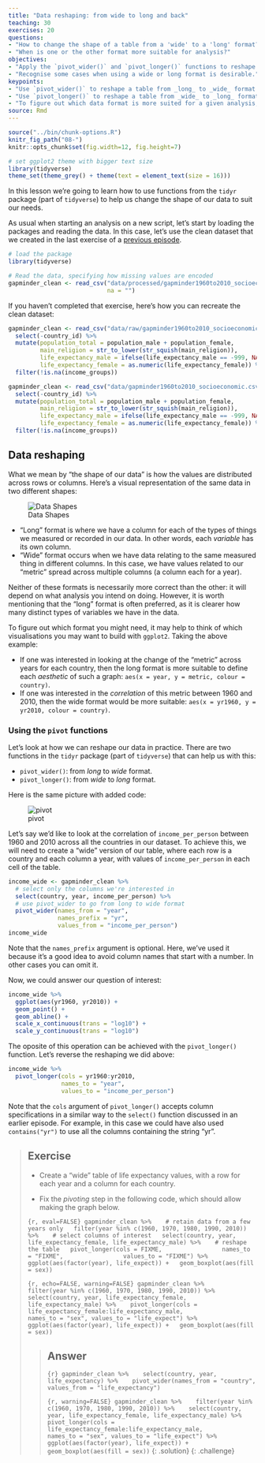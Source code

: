 ```yaml
---
title: "Data reshaping: from wide to long and back"
teaching: 30
exercises: 20
questions:
- "How to change the shape of a table from a 'wide' to a 'long' format?"
- "When is one or the other format more suitable for analysis?"
objectives: 
- "Apply the `pivot_wider()` and `pivot_longer()` functions to reshape data frames."
- "Recognise some cases when using a wide or long format is desirable."
keypoints:
- "Use `pivot_wider()` to reshape a table from _long_ to _wide_ format."
- "Use `pivot_longer()` to reshape a table from _wide_ to _long_ format."
- "To figure out which data format is more suited for a given analysis, it can help to think about what visualisation you want to make with `ggplot`: any aesthetics needed to build the graph should exist as columns of your table."
source: Rmd
---
```


```r
source("../bin/chunk-options.R")
knitr_fig_path("08-")
knitr::opts_chunk$set(fig.width=12, fig.height=7) 
```

```r
# set ggplot2 theme with bigger text size
library(tidyverse)
theme_set(theme_grey() + theme(text = element_text(size = 16)))
```


In this lesson we're going to learn how to use functions from the `tidyr` package 
(part of `tidyverse`) to help us change the shape of our data to suit our needs.

As usual when starting an analysis on a new script, let's start by loading the 
packages and reading the data. In this case, let's use the clean dataset that we 
created in the last exercise of a 
[previous episode]({{ page.root }}{% link _episodes/05-manipulate_observations_dplyr.md %}).

```r
# load the package
library(tidyverse)

# Read the data, specifying how missing values are encoded
gapminder_clean <- read_csv("data/processed/gapminder1960to2010_socioeconomic_clean.csv", 
                            na = "")
```

If you haven't completed that exercise, here's how you can recreate the clean dataset:

```r
gapminder_clean <- read_csv("data/raw/gapminder1960to2010_socioeconomic.csv", na = "") %>% 
  select(-country_id) %>% 
  mutate(population_total = population_male + population_female,
         main_religion = str_to_lower(str_squish(main_religion)),
         life_expectancy_male = ifelse(life_expectancy_male == -999, NA, life_expectancy_male),
         life_expectancy_female = as.numeric(life_expectancy_female)) %>% 
  filter(!is.na(income_groups))
```

```r
gapminder_clean <- read_csv("data/gapminder1960to2010_socioeconomic.csv", na = "") %>% 
  select(-country_id) %>% 
  mutate(population_total = population_male + population_female,
         main_religion = str_to_lower(str_squish(main_religion)),
         life_expectancy_male = ifelse(life_expectancy_male == -999, NA, life_expectancy_male),
         life_expectancy_female = as.numeric(life_expectancy_female)) %>% 
  filter(!is.na(income_groups))
```


## Data reshaping

What we mean by "the shape of our data" is how the values are distributed across rows or 
columns. Here's a visual representation of the same data in two different shapes:

![Data Shapes](../fig/07-data_shapes.png)

- "Long" format is where we have a column for each of the types of things we measured 
  or recorded in our data. In other words, each _variable_ has its own column.
- "Wide" format occurs when we have data relating to the same measured thing in 
  different columns. In this case, we have values related to our "metric" spread 
  across multiple columns (a column each for a year). 
  
Neither of these formats is necessarily more correct than the other: it will depend 
on what analysis you intend on doing. 
However, it is worth mentioning that the "long" format is often preferred, as it 
is clearer how many distinct types of variables we have in the data. 

To figure out which format you might need, it may help to think of which visualisations 
you may want to build with `ggplot2`. Taking the above example:

- If one was interested in looking at the change of the "metric" across years for each country,
  then the long format is more suitable to define each _aesthetic_ of such a graph: 
  `aes(x = year, y = metric, colour = country)`.
- If one was interested in the _correlation_ of this metric between 1960 and 2010, then the 
  wide format would be more suitable: `aes(x = yr1960, y = yr2010, colour = country)`.


### Using the `pivot` functions

Let's look at how we can reshape our data in practice. There are two functions in the 
`tidyr` package (part of `tidyverse`) that can help us with this:

- `pivot_wider()`: from _long_ to _wide_ format.
- `pivot_longer()`: from _wide_ to _long_ format.

Here is the same picture with added code: 

![pivot](../fig/07-tidyr_pivot.png)


Let's say we'd like to look at the correlation of `income_per_person` between 1960 and 
2010 across all the countries in our dataset. 
To achieve this, we will need to create a "wide" version of our table, where each row 
is a country and each column a year, with values of `income_per_person` in each cell 
of the table.

```r
income_wide <- gapminder_clean %>% 
  # select only the columns we're interested in
  select(country, year, income_per_person) %>% 
  # use pivot_wider to go from long to wide format
  pivot_wider(names_from = "year", 
              names_prefix = "yr",
              values_from = "income_per_person")
income_wide
```

Note that the `names_prefix` argument is optional. Here, we've used it because it's a
good idea to avoid column names that start with a number. In other cases you can omit it.

Now, we could answer our question of interest:

```r
income_wide %>% 
  ggplot(aes(yr1960, yr2010)) +
  geom_point() +
  geom_abline() +
  scale_x_continuous(trans = "log10") +
  scale_y_continuous(trans = "log10")
```

The oposite of this operation can be achieved with the `pivot_longer()` function. 
Let's reverse the reshaping we did above:

```r
income_wide %>% 
  pivot_longer(cols = yr1960:yr2010,
               names_to = "year", 
               values_to = "income_per_person")
```

Note that the `cols` argument of `pivot_longer()` accepts column specifications in a 
similar way to the `select()` function discussed in an earlier episode. For example, 
in this case we could have also used `contains("yr")` to use all the columns containing 
the string "yr".


> ## Exercise
> 
> - Create a "wide" table of life expectancy values, with a row for each year and a column 
>   for each country.
> 
> - Fix the _pivoting_ step in the following code, which should allow making the graph
>   below.
>   
> ```{r, eval=FALSE}
> gapminder_clean %>% 
>   # retain data from a few years only
>   filter(year %in% c(1960, 1970, 1980, 1990, 2010)) %>% 
>   # select columns of interest
>   select(country, year, life_expectancy_female, life_expectancy_male) %>% 
>   # reshape the table
>   pivot_longer(cols = FIXME, 
>                names_to = "FIXME", 
>                values_to = "FIXME") %>% 
>   ggplot(aes(factor(year), life_expect)) +
>   geom_boxplot(aes(fill = sex))
> ```
> 
> ```{r, echo=FALSE, warning=FALSE}
> gapminder_clean %>% 
>   filter(year %in% c(1960, 1970, 1980, 1990, 2010)) %>% 
>   select(country, year, life_expectancy_female, life_expectancy_male) %>% 
>   pivot_longer(cols = life_expectancy_female:life_expectancy_male, 
>                names_to = "sex", values_to = "life_expect") %>% 
>   ggplot(aes(factor(year), life_expect)) +
>   geom_boxplot(aes(fill = sex))
> ```
> 
> > ## Answer
> > 
> > ```{r}
> > gapminder_clean %>% 
> >   select(country, year, life_expectancy) %>% 
> >   pivot_wider(names_from = "country", values_from = "life_expectancy")
> > ```
> > 
> > 
> > ```{r, warning=FALSE}
> > gapminder_clean %>% 
> >   filter(year %in% c(1960, 1970, 1980, 1990, 2010)) %>% 
> >   select(country, year, life_expectancy_female, life_expectancy_male) %>% 
> >   pivot_longer(cols = life_expectancy_female:life_expectancy_male, 
> >                names_to = "sex", values_to = "life_expect") %>% 
> >   ggplot(aes(factor(year), life_expect)) +
> >   geom_boxplot(aes(fill = sex))
> > ```
> {: .solution}
{: .challenge}

